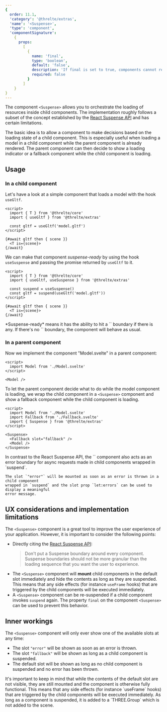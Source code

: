 ```yaml
---
{
  order: 11.1,
  'category': '@threlte/extras',
  'name': '<Suspense>',
  'type': 'component',
  'componentSignature':
    {
      props:
        [
          {
            name: 'final',
            type: 'boolean',
            default: 'false',
            description: 'If final is set to true, components cannot re-suspend the suspended state.',
            required: false
          }
        ]
    }
}
---
```


The component `<Suspense>` allows you to orchestrate the loading of resources
inside child components. The implementation roughly follows a subset of the concept
established by the [React Suspense
API](https://react.dev/reference/react/Suspense) and has certain limitations.

The basic idea is to allow a component to make decisions based on the loading
state of a child component. This is especially useful when loading a model in a
child component while the parent component is already rendered. The parent
component can then decide to show a loading indicator or a fallback component
while the child component is loading.

<Example path="extras/suspense" />

## Usage

### In a child component

Let's have a look at a simple component that loads a model with the hook `useGltf`.

```svelte title="Model.svelte"
<script>
  import { T } from '@threlte/core'
  import { useGltf } from '@threlte/extras'

  const gltf = useGltf('model.gltf')
</script>

{#await gltf then { scene }}
  <T is={scene}>
{/await}
```

We can make that component _suspense-ready_ by using the hook `useSuspense` and passing the promise returned by `useGltf` to it.

```svelte {3,6}m {5}+ title="Model.svelte"
<script>
  import { T } from '@threlte/core'
  import { useGltf, useSuspense } from '@threlte/extras'

  const suspend = useSuspense()
  const gltf = suspend(useGltf('model.gltf'))
</script>

{#await gltf then { scene }}
  <T is={scene}>
{/await}
```

<Tip type="tip" title="Suspense-ready">
  *Suspense-ready* means it has the ability to hit a `<Suspense>` boundary if there is any. If there's no `<Suspense>` boundary, the component will behave as usual.
</Tip>

### In a parent component

Now we implement the component "Model.svelte" in a parent component:

```svelte title="Parent.svelte"
<script>
  import Model from './Model.svelte'
</script>

<Model />
```

To let the parent component decide what to do while the model component is loading, we wrap the child component in a `<Suspense>` component and show a fallback component while the child component is loading.

```svelte {3,4,7,8,10}+ title="Parent.svelte"
<script>
  import Model from './Model.svelte'
  import Fallback from './Fallback.svelte'
  import { Suspense } from '@threlte/extras'
</script>

<Suspense>
  <Fallback slot="fallback" />
  <Model />
</Suspense>
```

<Tip type="tip" title="Error Boundary">
  In contrast to the React Suspense API, the `<Suspense>` component also acts as an
  error boundary for async requests	made in child components wrapped in `suspend`.

    The slot `"error"` will be mounted as soon as an error is thrown in a child component
    wrapped in `suspend` and the slot prop `let:errors` can be used to display a meaningful
    error message.

</Tip>

## UX considerations and implementation limitations

The `<Suspense>` component is a great tool to improve the user experience of your application. However, it is important to consider the following points:

- Directly citing the [React Suspense API](https://react.dev/reference/react/Suspense#revealing-nested-content-as-it-loads):
  > Don't put a Suspense boundary around every component. Suspense boundaries should not be more granular than the loading sequence that you want the user to experience.
- The `<Suspense>` component will **mount** child components in the default slot immediately and hide the contents
  as long as they are suspended. This means that any side effects (for instance `useFrame` hooks) that are triggered
  by the child components will be executed immediately.
- A `<Suspense>` component can be re-suspended if a child component invokes `suspend` again. The property `final` on the component `<Suspense>` can be used to prevent this behavior.

## Inner workings

The `<Suspense>` component will only ever show one of the available slots at any time:

- The slot `"error"` will be shown as soon as an error is thrown.
- The slot `"fallback"` will be shown as long as a child component is suspended.
- The default slot will be shown as long as no child component is suspended and no error has been thrown.

<Tip type="warning">
  It's important to keep in mind that while the contents of the default slot are not visible, they
  are still mounted and the component is otherwise fully functional. This means that any side
  effects (for instance `useFrame` hooks) that are triggered by the child components will be
  executed immediately. As long as a component is suspended, it is added to a `THREE.Group` which is
  not added to the scene.
</Tip>
